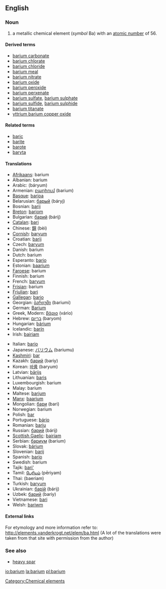 {{See|Barium}}
==English==
{{elements|Ba|caesium|Ce|lanthanum|La}}

=== Noun ===
{{en-noun-unc}}
{{wikipedia}}

# a metallic chemical element (''symbol'' Ba) with an [[atomic number]] of 56.

====Derived terms====
*[[barium carbonate]]
*[[barium chlorate]]
*[[barium chloride]]
*[[barium meal]]
*[[barium nitrate]]
*[[barium oxide]]
*[[barium peroxide]]
*[[barium perxenate]]
*[[barium sulfate]], [[barium sulphate]]
*[[barium sulfide]], [[barium sulphide]]
*[[barium titanate]]
*[[yttrium barium copper oxide]]

====Related terms====
*[[baric]]
*[[barite]]
*[[barote]]
*[[baryta]]

==== Translations ====
{{top}}
*[[Afrikaans]]: barium
*Albanian: barium
*Arabic: {{ARchar|[[باريوم]]}} (báryum) {{m}}
*Armenian: [[բարիում]] (barium)
*[[Basque]]: [[barioa]]
*Belarusian: [[барый]] (báryj) {{m}}
*Bosnian: [[barij]]
*[[Breton]]: [[bariom]]
*Bulgarian: [[барий]] (bárij) {{m}}
*[[Catalan]]: [[bari]]
*Chinese: [[鋇]] (bèi)
*[[Cornish]]: [[baryum]]
*Croatian: [[barij]]
*Czech: [[baryum]]
*Danish: barium
*Dutch: barium {{n}}
*Esperanto: [[bario]]
*Estonian: [[baarium]]
*[[Faroese]]: barium
*Finnish: barium
*French: [[baryum]] {{m}}
*[[Frisian]]: barium
*[[Friulian]]: [[bari]]
*[[Gallegan]]: [[bario]]
*Georgian: [[ბარიუმი]] (bariumi)
*German: [[Barium]] {{n}}
*Greek, Modern: [[βάριο]] (vário) {{n}}
*Hebrew: [[בריום]] (baryom)
*Hungarian: [[bárium]]
*Icelandic: [[barín]]
*Irish: [[bairiam]]
{{mid}}
*Italian: [[bario]] {{m}}
*Japanese: [[バリウム]] (bariumu)
*[[Kashmiri]]: [[bar]]
*Kazakh: [[барий]] (bariy)
*Korean: [[바륨]] (baryum)
*Latvian: [[bārijs]]
*Lithuanian: [[baris]]
*Luxembourgish: barium
*Malay: barium
*Maltese: [[barjum]]
*[[Manx]]: [[baarium]]
*Mongolian: [[бари]] (bari)
*Norwegian: barium
*Polish: [[bar]] {{m}}
*Portuguese: [[bário]]
*Romanian: [[bariu]] {{n}}
*Russian: [[барий]] (bárij) {{m}}
*[[Scottish Gaelic]]: [[bairiam]]
*Serbian: [[бариум]] (barium) {{m}}
*Slovak: [[bárium]]
*Slovenian: [[barij]]
*Spanish: [[bario]] {{m}}
*Swedish: barium
*Tajik: [[bari']]
*Tamil: [[பேரியம்]] (pēriyam)
*Thai: {{THchar|[[แบเรียม]]}} (baeriam)
*Turkish: [[baryum]]
*Ukrainian: [[барiй]] (bárij) {{m}}
*Uzbek: [[барий]] (bariy)
*Vietnamese: [[bari]]
*Welsh: [[bariwm]]
{{bottom}}

====External links====
For etymology and more information refer to:
http://elements.vanderkrogt.net/elem/ba.html
(A lot of the translations were taken from that site with permission from the author)

===See also===
*[[heavy spar]]

[[Category:Chemical elements]]

[[io:barium]]
[[la:barium]]
[[pl:barium]]